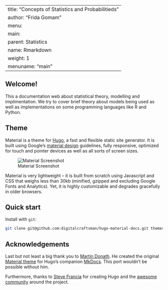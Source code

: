 
---
title: "Concepts of Statistics and Probabilitieds"
author: "Frida Gomam"
menu:
  main:
    parent: Statistics
    name: Rmarkdown
    weight: 1
menuname: "main"
---

## Welcome!

This a documentation web about statistical theory, modelling and implimentation. We try to cover brief theory about models being used as well as implementations on some programming languages like R and Python.

## Theme

Material is a theme for [Hugo](https://gohugo.io), a fast and flexible static site generator. It is built using Google's [material design](https://www.google.com/design/spec/material-design/introduction.html)
guidelines, fully responsive, optimized for touch and pointer devices as well
as all sorts of screen sizes.

![Material Screenshot](/images/screen.png)

Material is very lightweight – it is built from scratch using Javascript and
CSS that weighs less than 30kb (minified, gzipped and excluding Google Fonts
and Analytics). Yet, it is highly customizable and degrades gracefully in older
browsers.

## Quick start

Install with `git`:

```sh
git clone git@github.com:digitalcraftsman/hugo-material-docs.git themes/hugo-material-docs
```

## Acknowledgements

Last but not least a big thank you to [Martin Donath](https://github.com/squidfunk). He created the original [Material theme](https://github.com/squidfunk/mkdocs-material) for Hugo's companion [MkDocs](http://www.mkdocs.org/). This port wouldn't be possible without him.

Furthermore, thanks to [Steve Francia](https://gihub.com/spf13) for creating Hugo and the [awesome community](https://github.com/spf13/hugo/graphs/contributors) around the project.
